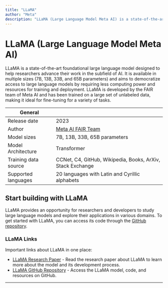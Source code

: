 ```yaml
---
title: "LLaMA"
author: "Meta"
description: "LLaMA (Large Language Model Meta AI) is a state-of-the-art foundational large language model designed to help researchers advance their work in the subfield of AI. It is available in multiple sizes (7B, 13B, 33B, and 65B parameters) and aims to democratize access to large language models by requiring less computing power and resources for training and deployment."
---
```


#  LLaMA (Large Language Model Meta AI)

LLaMA is a state-of-the-art foundational large language model designed to help researchers advance their work in the subfield of AI. It is available in multiple sizes (7B, 13B, 33B, and 65B parameters) and aims to democratize  access to large language models by requiring less computing power and resources for training and deployment. LLaMA is developed by the FAIR team of Meta AI and has been trained on a large set of unlabeled data, making it ideal for fine-tuning for a variety of tasks.

| General              |                                                          |
| -------------------- | -------------------------------------------------------- |
| Release date         | 2023                                                     |
| Author               | [Meta AI FAIR Team](https://research.facebook.com/ai)  |
| Model sizes          | 7B, 13B, 33B, 65B parameters                             |
| Model Architecture   | Transformer                                              |
| Training data source | CCNet, C4, GitHub, Wikipedia, Books, ArXiv, Stack Exchange |
| Supported languages  | 20 languages with Latin and Cyrillic alphabets          |

## Start building with LLaMA

LLaMA provides an opportunity for researchers and developers to study large language models and explore their applications in various domains. To get started with LLaMA, you can access its code through the [GitHub repository](https://github.com/facebookresearch/llama).

### LLaMA Links

Important links about LLaMA in one place:

- [LLaMA Research Paper](https://research.facebook.com/publications/llama-open-and-efficient-foundation-language-models/) - Read the research paper about LLaMA to learn more about the model and its development process.
- [LLaMA GitHub Repository](https://github.com/facebookresearch/llama) - Access the LLaMA model, code, and resources on GitHub.

---